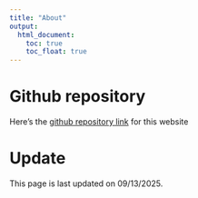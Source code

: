 ```yaml
---
title: "About"
output: 
  html_document:
    toc: true
    toc_float: true
---
```


# Github repository
Here's the [github repository link](https://github.com/wuyiying2018/wuyiying2018.github.io) for this website

# Update
This page is last updated on 09/13/2025.